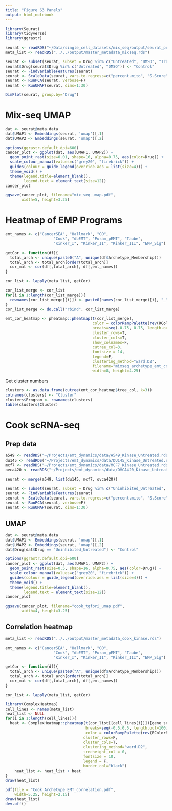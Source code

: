 ```yaml
---
title: "Figure S3 Panels"
output: html_notebook
---
```


```r
library(Seurat)
library(tidyverse)
library(ggrastr)
```

```r
seurat <- readRDS("~/Data/single_cell_datasets/mix_seq/output/seurat_processed.rds")
meta_list <- readRDS("../../output/master_metadata_mixseq.rds")
```

```r
seurat <- subset(seurat, subset = Drug %in% c("Untreated", "DMSO", "Trametinib"))
seurat$Drug[seurat$Drug %in% c("Untreated", "DMSO")] <- "Control"
seurat <- FindVariableFeatures(seurat)
seurat <- ScaleData(seurat, vars.to.regress=c("percent.mito", "S.Score", "G2M.Score"))
seurat <- RunPCA(seurat, verbose=F)
seurat <- RunUMAP(seurat, dims=1:30)
```

```r
DimPlot(seurat, group.by="Drug")
```

# Mix-seq UMAP
```r
dat <- seurat@meta.data
dat$UMAP1 <- Embeddings(seurat, 'umap')[,1]
dat$UMAP2 <- Embeddings(seurat, 'umap')[,2]
```


```r
options(ggrastr.default.dpi=600)
cancer_plot <- ggplot(dat, aes(UMAP1, UMAP2)) +
  geom_point_rast(size=0.01, shape=16, alpha=0.75, aes(color=Drug)) +
  scale_colour_manual(values=c("grey20", "firebrick")) +
  guides(colour = guide_legend(override.aes = list(size=4))) +
  theme_void() +
  theme(legend.title=element_blank(),
        legend.text = element_text(size=12))
cancer_plot
```

```r
ggsave(cancer_plot, filename="mix_seq_umap.pdf", 
       width=5, height=3.25)
```

# Heatmap of EMP Programs
```r
emt_names <- c("CancerSEA", "Hallmark", "GO", 
                     "Cook", "dbEMT", "Puram_pEMT", "Taube",
                     "Kinker_I", "Kinker_II", "Kinker_III", "EMP_Sig")
```

```r
getCor <- function(df){
  total_arch <- unique(paste0("A", unique(df$Archetype_Membership)))
  total_arch <- total_arch[order(total_arch)]
  cor_mat <- cor(df[,total_arch], df[,emt_names])
}

cor_list <- lapply(meta_list, getCor)
```

```r
cor_list_merge <- cor_list
for(i in 1:length(cor_list_merge)){
  rownames(cor_list_merge[[i]]) <- paste0(names(cor_list_merge)[i], "_", rownames(cor_list_merge[[i]]))
}
cor_list_merge <- do.call("rbind", cor_list_merge)
```

```r
emt_cor_heatmap <- pheatmap::pheatmap(t(cor_list_merge),
                                      color = colorRampPalette(rev(RColorBrewer::brewer.pal(7, "RdBu")))(100),
                                      breaks=seq(-0.75, 0.75, length.out=101),
                                      cluster_rows=T,
                                      cluster_cols=T,
                                      show_colnames=F,
                                      cutree_col=3,
                                      fontsize = 14,
                                      legend=F,
                                      clustering_method="ward.D2",
                                      filename="mixseq_archetype_emt_correlation_all.png",
                                      width=8, height=4.25)
```

Get cluster numbers
```r
clusters <- as.data.frame(cutree(emt_cor_heatmap$tree_col, k=3))
colnames(clusters) <- "Cluster"
clusters$Program <- rownames(clusters)
table(clusters$Cluster)
```


# Cook scRNA-seq
## Prep data

```r
a549 <- readRDS("~/Projects/emt_dynamics/data/A549_Kinase_Untreated.rds")
du145 <- readRDS("~/Projects/emt_dynamics/data/DU145_Kinase_Untreated.rds")
mcf7 <- readRDS("~/Projects/emt_dynamics/data/MCF7_Kinase_Untreated.rds")
ovca420 <- readRDS("~/Projects/emt_dynamics/data/OVCA420_Kinase_Untreated.rds")
```

```r
seurat <- merge(a549, list(du145, mcf7, ovca420))
```

```r
seurat <- subset(seurat, subset = Drug %in% c("Uninhibited_Untreated", "LY364947"))
seurat <- FindVariableFeatures(seurat)
seurat <- ScaleData(seurat, vars.to.regress=c("percent.mito", "S.Score", "G2M.Score"))
seurat <- RunPCA(seurat, verbose=F)
seurat <- RunUMAP(seurat, dims=1:30)
```


## UMAP
```r
dat <- seurat@meta.data
dat$UMAP1 <- Embeddings(seurat, 'umap')[,1]
dat$UMAP2 <- Embeddings(seurat, 'umap')[,2]
dat$Drug[dat$Drug == "Uninhibited_Untreated"] <- "Control"
```


```r
options(ggrastr.default.dpi=600)
cancer_plot <- ggplot(dat, aes(UMAP1, UMAP2)) +
  geom_point_rast(size=0.5, shape=16, alpha=0.75, aes(color=Drug)) +
  scale_colour_manual(values=c("grey20", "firebrick")) +
  guides(colour = guide_legend(override.aes = list(size=4))) +
  theme_void() +
  theme(legend.title=element_blank(),
        legend.text = element_text(size=12))
cancer_plot
```

```r
ggsave(cancer_plot, filename="cook_tgfbri_umap.pdf", 
       width=4, height=3.25)
```

## Correlation heatmap
```r
meta_list <- readRDS("../../output/master_metadata_cook_kinase.rds")
```

```r
emt_names <- c("CancerSEA", "Hallmark", "GO", 
                     "Cook", "dbEMT", "Puram_pEMT", "Taube",
                     "Kinker_I", "Kinker_II", "Kinker_III", "EMP_Sig")
```

```r
getCor <- function(df){
  total_arch <- unique(paste0("A", unique(df$Archetype_Membership)))
  total_arch <- total_arch[order(total_arch)]
  cor_mat <- cor(df[,total_arch], df[,emt_names])
}

cor_list <- lapply(meta_list, getCor)
```

```r
library(ComplexHeatmap)
cell_lines <- names(meta_list)
heat_list <- NULL
for(i in 1:length(cell_lines)){
  heat <- ComplexHeatmap::pheatmap(t(cor_list[[cell_lines[i]]])[gene_set_order,],
                                   breaks=seq(-0.5,0.5, length.out=100),
                                   color = colorRampPalette(rev(RColorBrewer::brewer.pal(7, "RdBu")))(100),
                                  cluster_rows=F,
                                  cluster_cols=T,
                                  clustering_method="ward.D2",
                                  treeheight_col = 0,
                                  fontsize = 10,
                                  legend = F,
                                  border_col="black")
    heat_list <- heat_list + heat
}
draw(heat_list)
```

```r
pdf(file = "Cook_Archetype_EMT_correlation.pdf",
    width=5.25, height=2.15)
draw(heat_list)
dev.off()
```